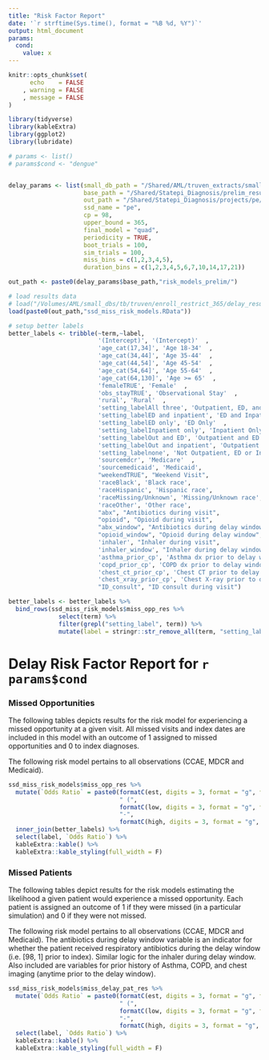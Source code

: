 ```yaml
---
title: "Risk Factor Report"
date: '`r strftime(Sys.time(), format = "%B %d, %Y")`'
output: html_document
params:
  cond:
    value: x
---
```


```r
knitr::opts_chunk$set(
      echo    = FALSE
    , warning = FALSE
    , message = FALSE
)

library(tidyverse)
library(kableExtra)
library(ggplot2)
library(lubridate)

# params <- list()
# params$cond <- "dengue"


delay_params <- list(small_db_path = "/Shared/AML/truven_extracts/small_dbs/pe/",
                     base_path = "/Shared/Statepi_Diagnosis/prelim_results/pe/",  # base path to original prelim extract results
                     out_path = "/Shared/Statepi_Diagnosis/projects/pe/",   # path to output delay new results
                     ssd_name = "pe",
                     cp = 98,
                     upper_bound = 365,
                     final_model = "quad",
                     periodicity = TRUE,
                     boot_trials = 100,
                     sim_trials = 100,
                     miss_bins = c(1,2,3,4,5),
                     duration_bins = c(1,2,3,4,5,6,7,10,14,17,21))

out_path <- paste0(delay_params$base_path,"risk_models_prelim/") 

# load results data
# load("/Volumes/AML/small_dbs/tb/truven/enroll_restrict_365/delay_results/risk_models/ssd_miss_risk_models.RData")
load(paste0(out_path,"ssd_miss_risk_models.RData"))

# setup better labels
better_labels <- tribble(~term,~label,
                         '(Intercept)', '(Intercept)'  ,
                         'age_cat(17,34]', 'Age 18-34'  ,
                         'age_cat(34,44]', 'Age 35-44'  ,
                         'age_cat(44,54]', 'Age 45-54'  ,
                         'age_cat(54,64]', 'Age 55-64'  ,
                         'age_cat(64,130]', 'Age >= 65'  ,
                         'femaleTRUE', 'Female'  ,
                         'obs_stayTRUE', 'Observational Stay'  ,
                         'rural', 'Rural'  ,
                         'setting_labelAll three', 'Outpatient, ED, and Inpatient'  ,
                         'setting_labelED and inpatient', 'ED and Inpatient'  ,
                         'setting_labelED only', 'ED Only'  ,
                         'setting_labelInpatient only', 'Inpatient Only'  ,
                         'setting_labelOut and ED', 'Outpatient and ED'  ,
                         'setting_labelOut and inpatient', 'Outpatient and Inpatient'  ,
                         'setting_labelnone', 'Not Outpatient, ED or Inpatient'  ,
                         'sourcemdcr', 'Medicare'  ,
                         'sourcemedicaid', 'Medicaid',
                         "weekendTRUE", "Weekend Visit",
                         'raceBlack', 'Black race',
                         'raceHispanic', 'Hispanic race',
                         'raceMissing/Unknown', 'Missing/Unknown race',
                         'raceOther', 'Other race',
                         "abx", "Antibiotics during visit",
                         "opioid", "Opioid during visit",
                         "abx_window", "Antibiotics during delay window",
                         "opioid_window", "Opioid during delay window",     
                         'inhaler', "Inhaler during visit",
                         'inhaler_window', "Inhaler during delay window",
                         'asthma_prior_cp', 'Asthma dx prior to delay window',
                         'copd_prior_cp', 'COPD dx prior to delay window',
                         'chest_ct_prior_cp', 'Chest CT prior to delay window',
                         'chest_xray_prior_cp', 'Chest X-ray prior to delay window',
                         "ID_consult", "ID consult during visit")

better_labels <- better_labels %>% 
  bind_rows(ssd_miss_risk_models$miss_opp_res %>% 
              select(term) %>% 
              filter(grepl("setting_label", term)) %>% 
              mutate(label = stringr::str_remove_all(term, "setting_label")))
```


# Delay Risk Factor Report for `r params$cond`

### Missed Opportunities

The following tables depicts results for the risk model for experiencing a missed 
opportunity at a given visit. All missed visits and index dates are included in 
this model with an outcome of 1 assigned to missed opportunities and 0 to index 
diagnoses.

The following risk model pertains to all observations (CCAE, MDCR and Medicaid).

```r

ssd_miss_risk_models$miss_opp_res %>% 
  mutate(`Odds Ratio` = paste0(formatC(est, digits = 3, format = "g", flag= "#"),
                               " (",
                               formatC(low, digits = 3, format = "g", flag= "#"),
                               "-",
                               formatC(high, digits = 3, format = "g", flag= "#"),")")) %>% 
  inner_join(better_labels) %>% 
  select(label, `Odds Ratio`) %>% 
  kableExtra::kable() %>% 
  kableExtra::kable_styling(full_width = F)
```

### Missed Patients

The following tables depict results for the risk models estimating the likelihood
a given patient would experience a missed opportunity. Each patient is assigned 
an outcome of 1 if they were missed (in a particular simulation) and 0 if they 
were not missed.

The following risk model pertains to all observations (CCAE, MDCR and Medicaid). The antibiotics during delay window variable is an indicator for whether the patient received respiratory antibiotics during the delay window (i.e. [98, 1] prior to index). Similar logic for the inhaler during delay window. Also included are variables for prior history of Asthma, COPD, and chest imaging (anytime prior to the delay window). 

```r

ssd_miss_risk_models$miss_delay_pat_res %>% 
  mutate(`Odds Ratio` = paste0(formatC(est, digits = 3, format = "g", flag= "#"),
                               " (",
                               formatC(low, digits = 3, format = "g", flag= "#"),
                               "-",
                               formatC(high, digits = 3, format = "g", flag= "#"),")")) %>%   inner_join(better_labels) %>% 
  select(label, `Odds Ratio`) %>% 
  kableExtra::kable() %>% 
  kableExtra::kable_styling(full_width = F)
```
